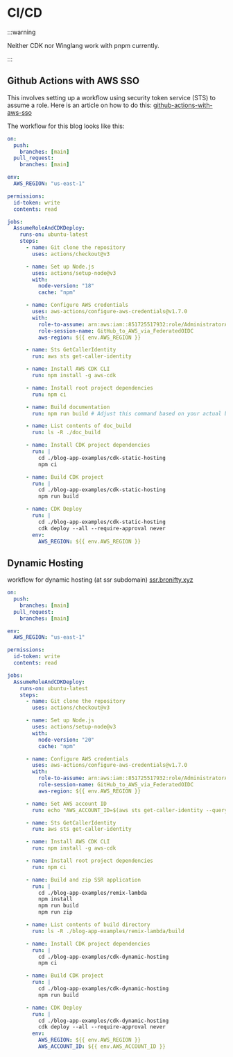 # CI/CD

:::warning

Neither CDK nor Winglang work with pnpm currently.

:::

## Github Actions with AWS SSO

This involves setting up a workflow using security token service (STS) to assume a role. Here is an article on how to do this: [github-actions-with-aws-sso](https://aws.amazon.com/blogs/security/use-iam-roles-to-connect-github-actions-to-actions-in-aws/)

The workflow for this blog looks like this:

```yaml
on:
  push:
    branches: [main]
  pull_request:
    branches: [main]

env:
  AWS_REGION: "us-east-1"

permissions:
  id-token: write
  contents: read

jobs:
  AssumeRoleAndCDKDeploy:
    runs-on: ubuntu-latest
    steps:
      - name: Git clone the repository
        uses: actions/checkout@v3

      - name: Set up Node.js
        uses: actions/setup-node@v3
        with:
          node-version: "18"
          cache: "npm"

      - name: Configure AWS credentials
        uses: aws-actions/configure-aws-credentials@v1.7.0
        with:
          role-to-assume: arn:aws:iam::851725517932:role/AdministratorAccess
          role-session-name: GitHub_to_AWS_via_FederatedOIDC
          aws-region: ${{ env.AWS_REGION }}

      - name: Sts GetCallerIdentity
        run: aws sts get-caller-identity

      - name: Install AWS CDK CLI
        run: npm install -g aws-cdk

      - name: Install root project dependencies
        run: npm ci

      - name: Build documentation
        run: npm run build # Adjust this command based on your actual build script

      - name: List contents of doc_build
        run: ls -R ./doc_build

      - name: Install CDK project dependencies
        run: |
          cd ./blog-app-examples/cdk-static-hosting
          npm ci

      - name: Build CDK project
        run: |
          cd ./blog-app-examples/cdk-static-hosting
          npm run build

      - name: CDK Deploy
        run: |
          cd ./blog-app-examples/cdk-static-hosting
          cdk deploy --all --require-approval never
        env:
          AWS_REGION: ${{ env.AWS_REGION }}
```

## Dynamic Hosting

workflow for dynamic hosting (at ssr subdomain) [ssr.bronifty.xyz](https://ssr.bronifty.xyz)

```yaml
on:
  push:
    branches: [main]
  pull_request:
    branches: [main]

env:
  AWS_REGION: "us-east-1"

permissions:
  id-token: write
  contents: read

jobs:
  AssumeRoleAndCDKDeploy:
    runs-on: ubuntu-latest
    steps:
      - name: Git clone the repository
        uses: actions/checkout@v3

      - name: Set up Node.js
        uses: actions/setup-node@v3
        with:
          node-version: "20"
          cache: "npm"

      - name: Configure AWS credentials
        uses: aws-actions/configure-aws-credentials@v1.7.0
        with:
          role-to-assume: arn:aws:iam::851725517932:role/AdministratorAccess
          role-session-name: GitHub_to_AWS_via_FederatedOIDC
          aws-region: ${{ env.AWS_REGION }}

      - name: Set AWS account ID
        run: echo "AWS_ACCOUNT_ID=$(aws sts get-caller-identity --query Account --output text)" >> $GITHUB_ENV

      - name: Sts GetCallerIdentity
        run: aws sts get-caller-identity

      - name: Install AWS CDK CLI
        run: npm install -g aws-cdk

      - name: Install root project dependencies
        run: npm ci

      - name: Build and zip SSR application
        run: |
          cd ./blog-app-examples/remix-lambda
          npm install
          npm run build
          npm run zip

      - name: List contents of build directory
        run: ls -R ./blog-app-examples/remix-lambda/build

      - name: Install CDK project dependencies
        run: |
          cd ./blog-app-examples/cdk-dynamic-hosting
          npm ci

      - name: Build CDK project
        run: |
          cd ./blog-app-examples/cdk-dynamic-hosting
          npm run build

      - name: CDK Deploy
        run: |
          cd ./blog-app-examples/cdk-dynamic-hosting
          cdk deploy --all --require-approval never
        env:
          AWS_REGION: ${{ env.AWS_REGION }}
          AWS_ACCOUNT_ID: ${{ env.AWS_ACCOUNT_ID }}
```
